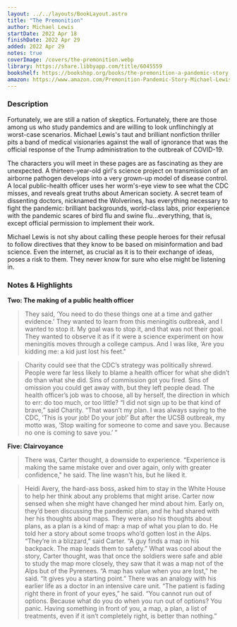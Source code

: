 ```yaml
---
layout: ../../layouts/BookLayout.astro
title: "The Premonition"
author: Michael Lewis
startDate: 2022 Apr 18
finishDate: 2022 Apr 29
added: 2022 Apr 29
notes: true
coverImage: /covers/the-premonition.webp
library: https://share.libbyapp.com/title/6045559
bookshelf: https://bookshop.org/books/the-premonition-a-pandemic-story-9781713631897/9780393881554
amazon: https://www.amazon.com/Premonition-Pandemic-Story-Michael-Lewis/dp/0393881555
---
```


<ReadingTime
startDate  = {frontmatter.startDate}
finishDate = {frontmatter.finishDate}
/>

### Description
Fortunately, we are still a nation of skeptics. Fortunately, there are those among us who study pandemics and are willing to look unflinchingly at worst-case scenarios. Michael Lewis's taut and brilliant nonfiction thriller pits a band of medical visionaries against the wall of ignorance that was the official response of the Trump administration to the outbreak of COVID-19.

The characters you will meet in these pages are as fascinating as they are unexpected. A thirteen-year-old girl's science project on transmission of an airborne pathogen develops into a very grown-up model of disease control. A local public-health officer uses her worm's-eye view to see what the CDC misses, and reveals great truths about American society. A secret team of dissenting doctors, nicknamed the Wolverines, has everything necessary to fight the pandemic: brilliant backgrounds, world-class labs, prior experience with the pandemic scares of bird flu and swine flu...everything, that is, except official permission to implement their work.

Michael Lewis is not shy about calling these people heroes for their refusal to follow directives that they know to be based on misinformation and bad science. Even the internet, as crucial as it is to their exchange of ideas, poses a risk to them. They never know for sure who else might be listening in.

### Notes & Highlights
**Two: The making of a public health officer**
> They said, ‘You need to do these things one at a time and gather evidence.’ They wanted to learn from this meningitis outbreak, and I wanted to stop it. My goal was to stop it, and that was not their goal. They wanted to observe it as if it were a science experiment on how meningitis moves through a college campus. And I was like, ‘Are you kidding me: a kid just lost his feet."

> Charity could see that the CDC’s strategy was politically shrewd. People were far less likely to blame a health officer for what she didn’t do than what she did. Sins of commission got you fired. Sins of omission you could get away with, but they left people dead. The health officer’s job was to choose, all by herself, the direction in which to err: do too much, or too little? “I did not sign up to be that kind of brave,” said Charity. “That wasn’t my plan. I was always saying to the CDC, ‘This is your job! Do your job!’ But after the UCSB outbreak, my motto was, ‘Stop waiting for someone to come and save you. Because no one is coming to save you.’ ”

**Five: Clairvoyance**
> There was, Carter thought, a downside to experience. “Experience is making the same mistake over and over again, only with greater confidence," he said. The line wasn't his, but he liked it.

> Heidi Avery, the hard-ass boss, asked him to stay in the White House to help her think about any problems that might arise. Carter now sensed when she might have changed her mind about him. Early on, they’d been discussing the pandemic plan, and he had shared with her his thoughts about maps. They were also his thoughts about plans, as a plan is a kind of map: a map of what you plan to do. He told her a story about some troops who’d gotten lost in the Alps. “They’re in a blizzard,” said Carter. “A guy finds a map in his backpack. The map leads them to safety.” What was cool about the story, Carter thought, was that once the soldiers were safe and able to study the map more closely, they saw that it was a map not of the Alps but of the Pyrenees. “A map has value when you are lost,” he said. “It gives you a starting point.” There was an analogy with his earlier life as a doctor in an intensive care unit. “The patient is fading right there in front of your eyes,” he said. “You cannot run out of options. Because what do you do when you run out of options? You panic. Having something in front of you, a map, a plan, a list of treatments, even if it isn’t completely right, is better than nothing.”

<BuyBook
  library   = {frontmatter.library}
  bookshelf = {frontmatter.bookshelf}
  amazon    = {frontmatter.amazon}
/>
